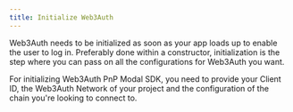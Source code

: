 ```yaml
---
title: Initialize Web3Auth
---
```


Web3Auth needs to be initialized as soon as your app loads up to enable the user to log in.
Preferably done within a constructor, initialization is the step where you can pass on all the
configurations for Web3Auth you want.

For initializing Web3Auth PnP Modal SDK, you need to provide your Client ID, the Web3Auth Network of
your project and the configuration of the chain you're looking to connect to.
